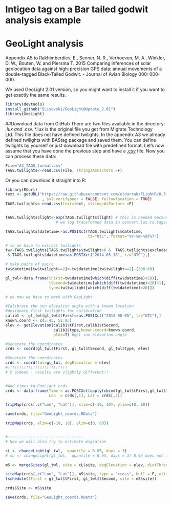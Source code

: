 <!--
%\VignetteEngine{knitr}
%\VignetteIndexEntry{Bar-Tailed Godwit GeoLight analysis}
%\VignetteDepends{FLightR}
-->
# Intigeo tag on a Bar tailed godwit analysis example
# GeoLight analysis
Appendix A5 to 
Rakhimberdiev, E., Senner, N. R., Verhoeven, M. A., Winkler, D. W., Bouten, W. and Piersma T. 2015 Comparing inferences of solar geolocation data against high-precision GPS data: annual movements of a double-tagged Black-Tailed Godwit. - Journal of Avian Biology 000: 000-000.

We used GeoLight 2.01 version, so you might want to install it if you want to get exactly the same results.
```r
library(devtools)
install_github("SLisovski/GeoLight@Update_2.01")
library(GeoLight)
```
##Download data from GitHub
There are two files available in the directory: *.lux and *.csv. *.lux is the original file you get from Migrate Technology Ltd. This file does not have defined twilights. In the appendix A3 we already defined twilights with BAStag package and saved them. You can define twilights by yourself or just download file with predefined format.
Let's now assume that you have done the previous step and have a [.csv](https://raw.githubusercontent.com/eldarrak/FLightR/master/examples/black-tailed_godwit_Intigeo_tag_example/A3_TAGS_format.csv) file. Now you can process these data:

```r
File="A3_TAGS_format.csv"
TAGS.twilights<-read.csv(File, stringsAsFactors =F)
``` 
Or you can download it straight into R:
```r
library(RCurl)
text <- getURL("https://raw.githubusercontent.com/eldarrak/FLightR/0.3.6/examples/Black-Tailed_Godwit_JAB_example/A3_TAGS_format.csv"
                , ssl.verifypeer = FALSE, followlocation = TRUE)
TAGS.twilights<-read.csv(text=text, stringsAsFactors =F)


TAGS.twilights$light<-exp(TAGS.twilights$light) # this is needed because
                      # we log transformed data in convert.lux.to.tags()

TAGS.twilights$datetime<-as.POSIXct(TAGS.twilights$datetime,
                                    tz="UTC", format="%Y-%m-%dT%T")

# so we have to extract twilights
tw<-TAGS.twilights[TAGS.twilights$twilight>0 &  TAGS.twilights$excluded==0
 & TAGS.twilights$datetime<as.POSIXct("2014-05-18", tz="UTC"),]

# make pairs of pairs
tw$datetime[tw$twilight==2]<-tw$datetime[tw$twilight==2]-(300-60)

gl_twl<-data.frame(tFirst=tw$datetime[which(diff(tw$datetime)<20)],
                   tSecond=tw$datetime[which(diff(tw$datetime)<20)+1],
				   type=tw$twilight[which(diff(tw$datetime)<20)])

# ok now we have to work with GeoLight

#Calibrate the sun elevation angle with a known location
#designate first twilights for calibration
calib1 <- gl_twl[gl_twl$tFirst<=as.POSIXct("2013-08-05", tz="UTC"),] 
known.coord <- c(5.43, 52.93)
elev <- getElevation(calib1$tFirst,calib1$tSecond,
                     calib1$type,known.coord=known.coord,
					 plot=T) #get sun elevation angle 

#Generate the coordinates
crds <- coord(gl_twl$tFirst, gl_twl$tSecond, gl_twl$type, elev)

#Generate the coordinates
crds <- coord(twl=gl_twl, degElevation = elev)
#!!!!!!!!!!!!!!!!!!!!!!!!!!
# @ Simeon - results are slightly different!!


#Add times to GeoLight crds
crds <- data.frame(Time = as.POSIXct(apply(cbind(gl_twl$tFirst,gl_twl$tSecond), 1 , mean), tz="UTC", origin="1970-01-01"),
                   Lon  = crds[,1], Lat = crds[,2])

tripMap(crds[,c("Lon", "Lat")], xlim=c(-10, 10), ylim=c(0, 60))

save(crds, file="GeoLight_coords.RData")

tripMap(crds, xlim=c(-10, 10), ylim=c(0, 60))


#---------------------------------
# Now we will also try to estimate migration 

cL <- changeLight(gl_twl,  quantile = 0.65, days = 3)
# cL <- changeLight(gl_twl,  quantile = 0.95, days = 3) 0.95 does not work..

mS <- mergeSites(gl_twl, site = cL$site, degElevation = elev, distThreshold = 350)

siteMap(crds[,c("Lon", "Lat")], mS$site, type = "cross", hull = F, xlim = c(-12, 12), ylim = c(30, 58))
(schedule(tFirst = gl_twl$tFirst, gl_twl$tSecond, site = mS$site))

crds$Site <- mS$site

save(crds, file="GeoLight_coords.RData")
```

